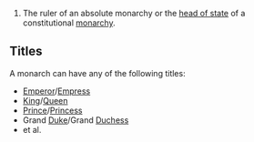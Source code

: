 #The ruler of an absolute monarchy or the [[head of state]] of a constitutional [[monarchy]].

==Titles==
A monarch can have any of the following titles:
*[[Emperor]]/[[Empress]]
*[[King]]/[[Queen]]
*[[Prince]]/[[Princess]]
*Grand [[Duke]]/Grand [[Duchess]]
*et al.